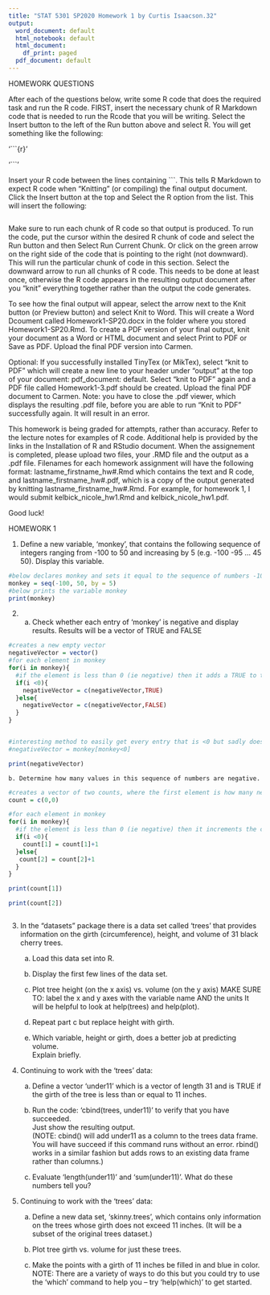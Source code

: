 ---
title: "STAT 5301 SP2020 Homework 1 by Curtis Isaacson.32"
output:
  word_document: default
  html_notebook: default
  html_document:
    df_print: paged
  pdf_document: default
---


 HOMEWORK QUESTIONS 


After each of the questions below, write some R code that does the required task
and run the R code.  FIRST, insert the necessary chunk of R Markdown code that is needed to run the Rcode that you will be writing.  Select the Insert button to the left of the Run button above and select R.  You will get something like the following:
 

'```{r}'

'```'

Insert your R code between the lines containing ```.  This tells R Markdown to expect R code when "Knitting" (or compiling) the final output document.  Click the Insert button at the top and Select the R option from the list.  This will insert the following:

```{r}

```


Make sure to run each chunk of R code so that output is produced. To run the code, put the cursor within the desired R chunk of code and select the Run button and then Select Run Current Chunk.   Or click on the green arrow on the right side of the code that is pointing to the right (not downward).  This will run the particular chunk of code in this section.  Select the downward arrow to run all chunks of R code.   This needs to be done at least once, otherwise the R code appears in the resulting output document after you "knit" everything together rather than the output the code generates. 

To see how the final output will appear, select the arrow next to the Knit button (or Preview button) and select Knit to Word.  This will create a Word Dcoument called Homework1-SP20.docx in the folder where you stored Homework1-SP20.Rmd.  To create a PDF version of your final output, knit your document as a Word or HTML document and select Print to PDF or Save as PDF.  Upload the final PDF version into Carmen.
 
Optional:  If you successfully installed TinyTex (or MikTex), select "knit to PDF" which will create a new line to your header under "output" at the top of your document:  pdf_document: default.  Select "knit to PDF"  again and a PDF file called Homework1-3.pdf should be created. Upload the final PDF document to Carmen.  Note:  you have to close the .pdf viewer, which displays the resulting .pdf file, before you are able to run "Knit to PDF" successfully again.  It will result in an error.

This homework is being graded for attempts, rather than accuracy.  Refer to the lecture notes for examples of R code. Additional help is provided by the links in the Installation of R and RStudio document.  When the assignement is completed, please upload two files, your .RMD file and the output as a .pdf file. Filenames for each homework assignment will have the following format:  lastname_firstname_hw#.Rmd which contains the text and R code, and lastname_firstname_hw#.pdf, which is a copy of the output generated by knitting lastname_firstname_hw#.Rmd.  For example, for homework 1, I would submit kelbick_nicole_hw1.Rmd and kelbick_nicole_hw1.pdf.

Good luck!


HOMEWORK 1

 1. Define a new variable, 'monkey', that contains the following sequence of
    integers ranging from -100 to 50 and increasing by 5 (e.g. -100 -95 ... 45 50).
    Display this variable.

```{r}
#below declares monkey and sets it equal to the sequence of numbers -100 through 50 in increments of 5
monkey = seq(-100, 50, by = 5)
#below prints the variable monkey
print(monkey)

```


 2. a. Check whether each entry of 'monkey' is negative and display results.
       Results will be a vector of TRUE and FALSE
       
```{r}
#creates a new empty vector
negativeVector = vector()
#for each element in monkey
for(i in monkey){
  #if the element is less than 0 (ie negative) then it adds a TRUE to the negativeVector. If it isnt, then it adds FALSE to the vector
  if(i <0){
    negativeVector = c(negativeVector,TRUE)
  }else{
    negativeVector = c(negativeVector,FALSE)
  }
}


#interesting method to easily get every entry that is <0 but sadly doesnt solve the issue
#negativeVector = monkey[monkey<0]

print(negativeVector)

```


    b. Determine how many values in this sequence of numbers are negative.
    
```{r}
#creates a vector of two counts, where the first element is how many negative numbers there are, and the second is how many positive numbers there are
count = c(0,0)

#for each element in monkey
for(i in monkey){
  #if the element is less than 0 (ie negative) then it increments the corresponding count. If it isnt, then it increments the positive count
  if(i <0){
    count[1] = count[1]+1
  }else{
   count[2] = count[2]+1
  }
}

print(count[1])

print(count[2])



```
    

 3. In the "datasets" package there is a data set called 'trees' that
    provides information on the girth (circumference), height, and volume of 31 
    black cherry trees.
    a. Load this data set into R.

    b. Display the first few lines of the data set.

    c. Plot tree height (on the x axis) vs. volume (on the y axis)
       MAKE SURE TO: label the x and y axes with the variable name AND the units
       It will be helpful to look at help(trees) and help(plot).

    d. Repeat part c but replace height with girth.

    e. Which variable, height or girth, does a better job at predicting volume.  
       Explain briefly.

 4. Continuing to work with the 'trees' data:
    a. Define a vector 'under11' which is a vector of length 31 and is TRUE
       if the girth of the tree is less than or equal to 11 inches.

    b. Run the code: 'cbind(trees, under11)' to verify that you have succeeded.  
       Just show the resulting output.  
       (NOTE:  cbind() will add under11 as a column to the trees data frame.  You
       will have succeed if this command runs without an error.  rbind() works in
       a similar fashion but adds rows to an existing data frame rather than 
       columns.)

    c. Evaluate 'length(under11)' and 'sum(under11)'.  What do these numbers tell 
       you?

 5. Continuing to work with the 'trees' data:
    a. Define a new data set, 'skinny.trees', which contains only information on 
       the trees whose girth does not exceed 11 inches.  (It will be a subset of 
       the original trees dataset.)

    b. Plot tree girth vs. volume for just these trees.

    c. Make the points with a girth of 11 inches be filled in and blue in color.
       NOTE: There are a variety of ways to do this but you could try to use the 
       'which' command to help you -- try 'help(which)' to get started.




